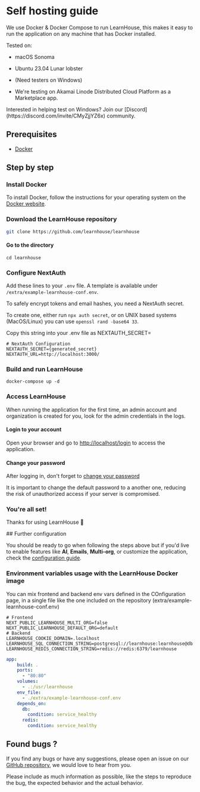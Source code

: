 
# Self hosting guide 

We use Docker & Docker Compose to run LearnHouse, this makes it easy to run the application on any machine that has Docker installed.

Tested on: 
- macOS Sonoma 
- Ubuntu 23.04 Lunar lobster 
- (Need testers on Windows)

- We're testing on Akamai Linode Distributed Cloud Platform as a Marketplace app.

<Callout type="info" emoji="🛠">
Interested in helping test on Windows? Join our [Discord](https://discord.com/invite/CMyZjjYZ6x) community.
</Callout>

## Prerequisites

- [Docker](https://docs.docker.com/get-docker/)

## Step by step

<Steps>
 
### Install Docker
 
To install Docker, follow the instructions for your operating system on the [Docker website](https://docs.docker.com/get-docker/).

### Download the LearnHouse repository

```bash copy
git clone https://github.com/learnhouse/learnhouse 
```
 
#### Go to the directory 

```shell copy 
cd learnhouse
```

### Configure NextAuth

Add these lines to your `.env` file. A template is available under `/extra/example-learnhouse-conf.env`.

<Callout type="info">
To safely encrypt tokens and email hashes, you need a NextAuth secret.

To create one, either run `npx auth secret`, or on UNIX based systems (MacOS/Linux) you can use `openssl rand -base64 33`.

Copy this string into your .env file as NEXTAUTH_SECRET=
</Callout>

```env filename=".env"
# NextAuth Configuration
NEXTAUTH_SECRET={generated_secret}
NEXTAUTH_URL=http://localhost:3000/
```

### Build and run LearnHouse

```shell copy
docker-compose up -d
```

### Access LearnHouse

When running the application for the first time, an admin account and organization is created for you, look for the admin credentials in the logs.

#### Login to your account 

Open your browser and go to [http://localhost/login](http://localhost/login) to access the application.

#### Change your password

After logging in, don't forget to [change your password](http://localhost/dash/user-account/settings/security) 

<Callout type="warning" >
  It is important to change the default password to a another one, reducing the risk of unauthorized access if your server is compromised.
</Callout>

### You're all set!

Thanks for using LearnHouse 🎉 

</Steps>
## Further configuration

You should be ready to go when following the steps above but if you'd live to enable features like **AI**, **Emails**, **Multi-org**, or customize the application, check the [configuration guide](/self-hosting/configuration).

### Environment variables usage with the LearnHouse Docker image

You can mix frontend and backend env vars defined in the COnfiguration page, in a single file like the one included on the repository (extra/example-learnhouse-conf.env)

```env filename="extra/example-learnhouse-conf.env" copy
# Frontend
NEXT_PUBLIC_LEARNHOUSE_MULTI_ORG=false
NEXT_PUBLIC_LEARNHOUSE_DEFAULT_ORG=default
# Backend
LEARNHOUSE_COOKIE_DOMAIN=.localhost
LEARNHOUSE_SQL_CONNECTION_STRING=postgresql://learnhouse:learnhouse@db:5432/learnhouse
LEARNHOUSE_REDIS_CONNECTION_STRING=redis://redis:6379/learnhouse
```

```yaml filename="docker-compose.yml" {7-8} copy
app:
    build: .
    ports:
      - "80:80"
    volumes:
      - .:/usr/learnhouse
    env_file:
      - ./extra/example-learnhouse-conf.env
    depends_on:
      db:
        condition: service_healthy
      redis:
        condition: service_healthy
```


## Found bugs ? 

If you find any bugs or have any suggestions, please open an issue on our [GitHub repository](https://github.com/learnhouse/learnhouse/issues/new/choose), we would love to hear from you.

Please include as much information as possible, like the steps to reproduce the bug, the expected behavior and the actual behavior.





